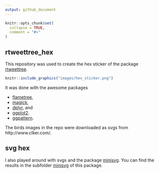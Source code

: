 ```yaml
---
output: github_document
---
```


<!-- README.md is generated from README.Rmd. Please edit that file -->

```r
knitr::opts_chunk$set(
  collapse = TRUE,
  comment = "#>"
)
```

## rtweettree_hex

This repository was used to create the hex sticker of the package
[rtweettree](https://github.com/urswilke/rtweettree).

```r
knitr::include_graphics("images/hex_sticker.png")
```


It was done with the
awesome packages 

- [flametree](https://github.com/djnavarro/flametree),
- [magick](https://github.com/ropensci/magick), 
- [dplyr](https://github.com/tidyverse/dplyr/), and
- [ggplot2](https://cran.r-project.org/web/packages/ggplot2/index.html).
- [ggpattern](https://github.com/coolbutuseless/ggpattern).


 The birds images in the repo were downloaded as svgs from http://www.clker.com/.


## svg hex

I also played around with svgs and the package
[minisvg](https://github.com/coolbutuseless/minisvg/). You can find the results 
in the subfolder [minisvg](minisvg) of this package.
